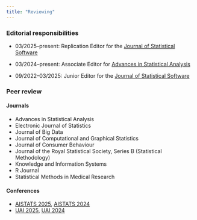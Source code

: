 ```yaml
---
title: "Reviewing"
---
```


### Editorial responsibilities


* 03/2025--present: Replication Editor for the [Journal of Statistical Software](https://www.jstatsoft.org/about/editorialTeam)

* 03/2024--present: Associate Editor for [Advances in Statistical Analysis](https://link.springer.com/journal/10182/editors)

* 09/2022--03/2025: Junior Editor for the [Journal of Statistical Software](https://www.jstatsoft.org/about/editorialTeam)

### Peer review

#### Journals

* Advances in Statistical Analysis
* Electronic Journal of Statistics
* Journal of Big Data
* Journal of Computational and Graphical Statistics
* Journal of Consumer Behaviour
* Journal of the Royal Statistical Society, Series B (Statistical Methodology)
* Knowledge and Information Systems
* R Journal
* Statistical Methods in Medical Research

#### Conferences

* [AISTATS 2025](http://aistats.org/aistats2025/), [AISTATS 2024](http://aistats.org/aistats2024/)
* [UAI 2025](https://www.auai.org/uai2025/), [UAI 2024](https://www.auai.org/uai2024/)
